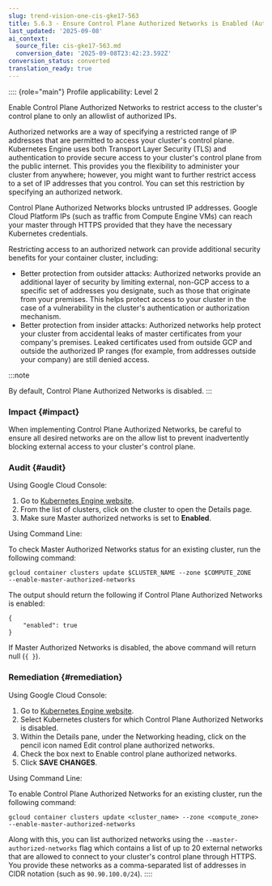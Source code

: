```yaml
---
slug: trend-vision-one-cis-gke17-563
title: 5.6.3 - Ensure Control Plane Authorized Networks is Enabled (Automated)
last_updated: '2025-09-08'
ai_context:
  source_file: cis-gke17-563.md
  conversion_date: '2025-09-08T23:42:23.592Z'
conversion_status: converted
translation_ready: true
---
```


:::: {role="main"}
Profile applicability: Level 2

Enable Control Plane Authorized Networks to restrict access to the cluster's control plane to only an allowlist of authorized IPs.

Authorized networks are a way of specifying a restricted range of IP addresses that are permitted to access your cluster's control plane. Kubernetes Engine uses both Transport Layer Security (TLS) and authentication to provide secure access to your cluster's control plane from the public internet. This provides you the flexibility to administer your cluster from anywhere; however, you might want to further restrict access to a set of IP addresses that you control. You can set this restriction by specifying an authorized network.

Control Plane Authorized Networks blocks untrusted IP addresses. Google Cloud Platform IPs (such as traffic from Compute Engine VMs) can reach your master through HTTPS provided that they have the necessary Kubernetes credentials.

Restricting access to an authorized network can provide additional security benefits for your container cluster, including:

- Better protection from outsider attacks: Authorized networks provide an additional layer of security by limiting external, non-GCP access to a specific set of addresses you designate, such as those that originate from your premises. This helps protect access to your cluster in the case of a vulnerability in the cluster's authentication or authorization mechanism.
- Better protection from insider attacks: Authorized networks help protect your cluster from accidental leaks of master certificates from your company's premises. Leaked certificates used from outside GCP and outside the authorized IP ranges (for example, from addresses outside your company) are still denied access.

:::note

By default, Control Plane Authorized Networks is disabled.
:::

### Impact {#impact}

When implementing Control Plane Authorized Networks, be careful to ensure all desired networks are on the allow list to prevent inadvertently blocking external access to your cluster's control plane.

### Audit {#audit}

Using Google Cloud Console:

1.  Go to [Kubernetes Engine website](https://console.cloud.google.com/kubernetes/list).
2.  From the list of clusters, click on the cluster to open the Details page.
3.  Make sure Master authorized networks is set to **Enabled**.

Using Command Line:

To check Master Authorized Networks status for an existing cluster, run the following command:

``` codeblock
gcloud container clusters update $CLUSTER_NAME --zone $COMPUTE_ZONE 
--enable-master-authorized-networks
```

The output should return the following if Control Plane Authorized Networks is enabled:

``` codeblock
{ 
    "enabled": true 
}
```

If Master Authorized Networks is disabled, the above command will return null (`{ }`).

### Remediation {#remediation}

Using Google Cloud Console:

1.  Go to [Kubernetes Engine website](https://console.cloud.google.com/kubernetes/list).
2.  Select Kubernetes clusters for which Control Plane Authorized Networks is disabled.
3.  Within the Details pane, under the Networking heading, click on the pencil icon named Edit control plane authorized networks.
4.  Check the box next to Enable control plane authorized networks.
5.  Click **SAVE CHANGES**.

Using Command Line:

To enable Control Plane Authorized Networks for an existing cluster, run the following command:

``` codeblock
gcloud container clusters update <cluster_name> --zone <compute_zone> 
--enable-master-authorized-networks
```

Along with this, you can list authorized networks using the `--master-authorized-networks` flag which contains a list of up to 20 external networks that are allowed to connect to your cluster's control plane through HTTPS. You provide these networks as a comma-separated list of addresses in CIDR notation (such as `90.90.100.0/24`).
::::
